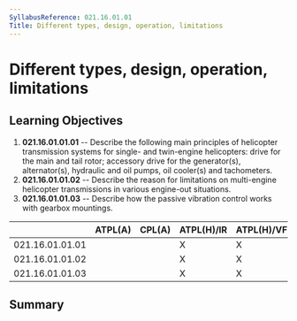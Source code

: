 ```yaml
---
SyllabusReference: 021.16.01.01
Title: Different types, design, operation, limitations
---
```


# Different types, design, operation, limitations

## Learning Objectives

1.  **021.16.01.01.01** -- Describe the following main principles of helicopter
    transmission systems for single- and twin-engine helicopters: drive for the
    main and tail rotor; accessory drive for the generator(s), alternator(s),
    hydraulic and oil pumps, oil cooler(s) and tachometers.
2.  **021.16.01.01.02** -- Describe the reason for limitations on multi-engine
    helicopter transmissions in various engine-out situations.
3.  **021.16.01.01.03** -- Describe how the passive vibration control works with
    gearbox mountings.

|                 | ATPL(A) | CPL(A) | ATPL(H)/IR | ATPL(H)/VFR | CPL(H) | IR  | CBIR(A) |
| --------------- | ------- | ------ | ---------- | ----------- | ------ | --- | ------- |
| 021.16.01.01.01 |         |        | X          | X           | X      |     |         |
| 021.16.01.01.02 |         |        | X          | X           | X      |     |         |
| 021.16.01.01.03 |         |        | X          | X           | X      |     |         |

## Summary
